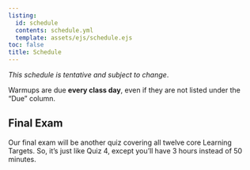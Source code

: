 ```yaml
---
listing: 
  id: schedule
  contents: schedule.yml
  template: assets/ejs/schedule.ejs
toc: false 
title: Schedule      
--- 
```


*This schedule is tentative and subject to change*.  

Warmups are due **every class day**, even if they are not listed under the "Due" column.      

                
:::{#schedule}   
:::      
 
## Final Exam 
  
Our final exam will be another quiz covering all twelve core Learning Targets. So, it's just like Quiz 4, except you'll have 3 hours instead of 50 minutes.         
                        